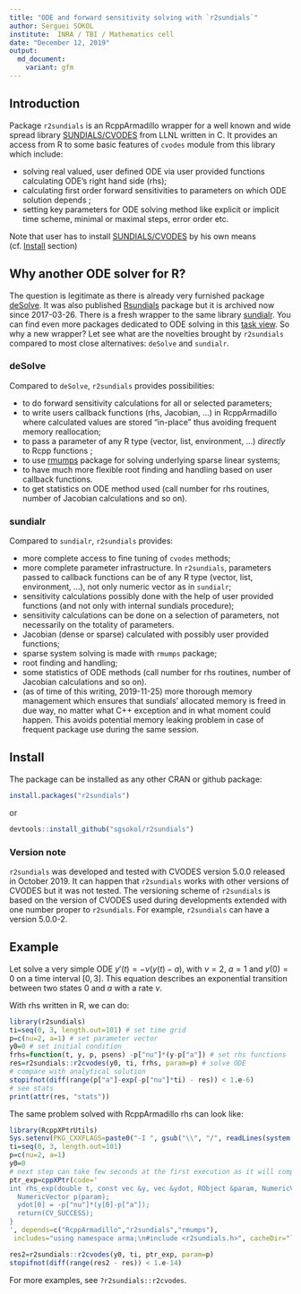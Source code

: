 ```yaml
---
title: "ODE and forward sensitivity solving with `r2sundials`"
author: Serguei SOKOL
institute:  INRA / TBI / Mathematics cell
date: "December 12, 2019"
output:
  md_document:
    variant: gfm
---
```


<!-- to make Readme.md run
R --vanilla -e "rmarkdown::render('Readme.Rmd')"
-->
## Introduction
Package `r2sundials` is an RcppArmadillo wrapper for a well known and wide spread library [SUNDIALS/CVODES](https://computation.llnl.gov/sites/default/files/public/cvs_guide.pdf) from LLNL written in C. It provides an access from R to some basic features of `cvodes` module from this library which include:

 - solving real valued, user defined ODE via user provided functions calculating ODE's right hand side (rhs);
 - calculating first order forward sensitivities to parameters on which ODE solution depends ;
 - setting key parameters for ODE solving method like explicit or implicit time scheme, minimal or maximal steps, error order etc.
 
Note that user has to install [SUNDIALS/CVODES](https://computation.llnl.gov/projects/sundials/cvodes) by his own means (cf. [Install] section)

## Why another ODE solver for R?

The question is legitimate as there is already very furnished package [deSolve](https://cran.r-project.org/package=deSolve). It was also published [Rsundials](https://cran.r-project.org/web/packages/Rsundials/index.html) package but it is archived now since 2017-03-26. There is a fresh wrapper to the same library [sundialr](https://cran.r-project.org/package=sundialr). You can find even more packages dedicated to ODE solving in this [task view](https://cran.r-project.org/web/views/DifferentialEquations.html). So why a new wrapper?
Let see what are the novelties brought by `r2sundials` compared to most close alternatives: `deSolve` and `sundialr`.

### deSolve
Compared to `deSolve`, `r2sundials` provides possibilities:

 - to do forward sensitivity calculations for all or selected parameters;
 - to write users callback functions (rhs, Jacobian, ...) in RcppArmadillo where calculated values are stored "in-place" thus avoiding frequent memory reallocation;
 - to pass a parameter of any R type (vector, list, environment, ...) *directly* to Rcpp functions ;
 - to use [rmumps](https://cran.r-project.org/package=rmumps) package for solving underlying sparse linear systems;
 - to have much more flexible root finding and handling based on user callback functions.
 - to get statistics on ODE method used (call number for rhs routines, number of Jacobian calculations and so on).
 
### sundialr
Compared to `sundialr`, `r2sundials` provides:

 - more complete access to fine tuning of `cvodes` methods;
 - more complete parameter infrastructure. In `r2sundials`, parameters passed to callback functions can be of any R type (vector, list, environment, ...), not only numeric vector as in `sundialr`;
 - sensitivity calculations possibly done with the help of user provided functions (and not only with internal sundials procedure);
 - sensitivity calculations can be done on a selection of parameters, not necessarily on the totality of parameters.
 - Jacobian (dense or sparse) calculated with possibly user provided functions;
 - sparse system solving is made with `rmumps` package;
 - root finding and handling;
 - some statistics of ODE methods (call number for rhs routines, number of Jacobian calculations and so on).
 - (as of time of this writing, 2019-11-25) more thorough memory management which ensures that sundials' allocated memory is freed in due way, no matter what C++ exception and in what moment could happen. This avoids potential memory leaking problem in case of frequent package use during the same session.
 
## Install
The package can be installed as any other CRAN or github package:
```r
install.packages("r2sundials")
```
or
```r
devtools::install_github("sgsokol/r2sundials")
```

### Version note
`r2sundials` was developed and tested with CVODES version 5.0.0 released in October 2019. It can happen that `r2sundials` works with other versions of CVODES but it was not tested. The versioning scheme of `r2sundials` is based on the version of CVODES used during developments extended with one number proper to `r2sundials`. For example, `r2sundials` can have a version 5.0.0-2.

## Example
Let solve a very simple ODE $y'(t)=-ν(y(t)-a)$, with $ν=2$, $a=1$ and $y(0)=0$ on a time interval $[0, 3]$. This equation describes an exponential transition between two states 0 and $a$ with a rate $ν$.

With rhs written in R, we can do:
```r
library(r2sundials)
ti=seq(0, 3, length.out=101) # set time grid
p=c(nu=2, a=1) # set parameter vector
y0=0 # set initial condition
frhs=function(t, y, p, psens) -p["nu"]*(y-p["a"]) # set rhs functions
res=r2sundials::r2cvodes(y0, ti, frhs, param=p) # solve ODE
# compare with analytical solution
stopifnot(diff(range(p["a"]-exp(-p["nu"]*ti) - res)) < 1.e-6)
# see stats
print(attr(res, "stats"))
```

The same problem solved with RcppArmadillo rhs can look like:
```r
library(RcppXPtrUtils)
Sys.setenv(PKG_CXXFLAGS=paste0("-I ", gsub("\\", "/", readLines(system.file("cvodes.txt", package="r2sundials"))[1L], fixed=TRUE)))
ti=seq(0, 3, length.out=101)
p=c(nu=2, a=1)
y0=0
# next step can take few seconds at the first execution as it will compile C++ code.
ptr_exp=cppXPtr(code='
int rhs_exp(double t, const vec &y, vec &ydot, RObject &param, NumericVector &psens) {
  NumericVector p(param);
  ydot[0] = -p["nu"]*(y[0]-p["a"]);
  return(CV_SUCCESS);
}
', depends=c("RcppArmadillo","r2sundials","rmumps"),
 includes="using namespace arma;\n#include <r2sundials.h>", cacheDir="lib", verbose=FALSE)

res2=r2sundials::r2cvodes(y0, ti, ptr_exp, param=p)
stopifnot(diff(range(res2 - res)) < 1.e-14)
```

For more examples, see `?r2sundials::r2cvodes`.
